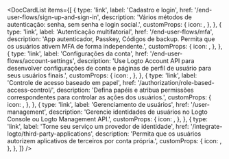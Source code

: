 
<DocCardList
  items={[
    {
      type: 'link',
      label: 'Cadastro e login',
      href: '/end-user-flows/sign-up-and-sign-in',
      description: 'Vários métodos de autenticação: senha, sem senha e login social.',
      customProps: {
        icon: <SignInIcon />,
      },
    },
    {
      type: 'link',
      label: 'Autenticação multifatorial',
      href: '/end-user-flows/mfa',
      description:
        'App autenticador, Passkey, Códigos de backup. Permita que os usuários ativem MFA de forma independente.',
      customProps: {
        icon: <LockIcon />,
      },
    },
    {
      type: 'link',
      label: 'Configurações da conta',
      href: '/end-user-flows/account-settings',
      description:
        'Use Logto Account API para desenvolver configurações de conta e páginas de perfil de usuário para seus usuários finais.',
      customProps: {
        icon: <GearIcon />,
      },
    },
    {
      type: 'link',
      label: 'Controle de acesso baseado em papel',
      href: '/authorization/role-based-access-control/',
      description:
        'Defina papéis e atribua permissões correspondentes para controlar as ações dos usuários.',
      customProps: {
        icon: <AuthorizationIcon />,
      },
    },
    {
      type: 'link',
      label: 'Gerenciamento de usuários',
      href: '/user-management',
      description: 'Gerencie identidades de usuários no Logto Console ou Logto Management API.',
      customProps: {
        icon: <UserManagementIcon />,
      },
    },
    {
      type: 'link',
      label: 'Torne seu serviço um provedor de identidade',
      href: '/integrate-logto/third-party-applications',
      description: 'Permita que os usuários autorizem aplicativos de terceiros por conta própria.',
      customProps: {
        icon: <SecurityIcon />,
      },
    },
  ]}
/>
